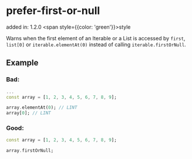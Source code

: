 # prefer-first-or-null
added in: 1.2.0 <span style={{color: 'green'}}>style</span>

Warns when the first element of an Iterable or a List is accessed by `first`, `list[0]` or `iterable.elementAt(0)` instead of calling `iterable.firstOrNull`.

## Example
### Bad:
```dart
...
const array = [1, 2, 3, 4, 5, 6, 7, 8, 9];

array.elementAt(0); // LINT
array[0]; // LINT
```

### Good:
```dart
const array = [1, 2, 3, 4, 5, 6, 7, 8, 9];

array.firstOrNull;
```
